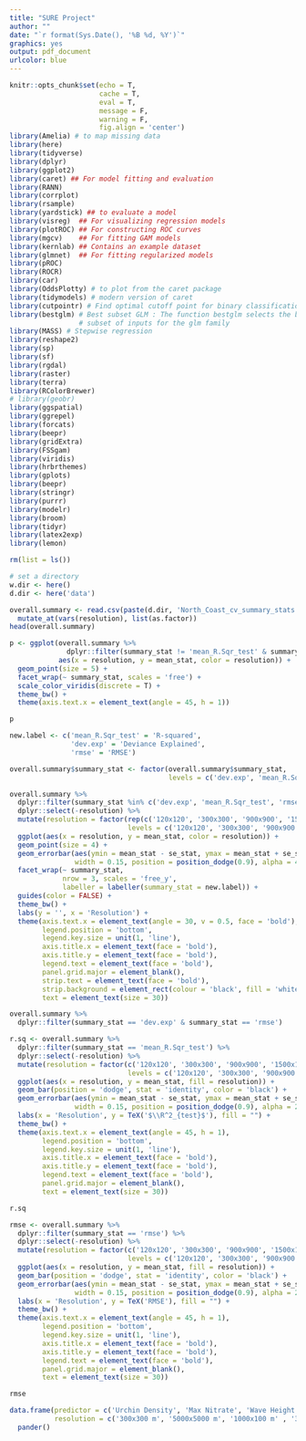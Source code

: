 ```yaml
---
title: "SURE Project"
author: ""
date: "`r format(Sys.Date(), '%B %d, %Y')`"
graphics: yes
output: pdf_document
urlcolor: blue
---
```


```r
knitr::opts_chunk$set(echo = T,
                      cache = T,
                      eval = T,
                      message = F,
                      warning = F,
                      fig.align = 'center')
library(Amelia) # to map missing data
library(here)
library(tidyverse)
library(dplyr)
library(ggplot2) 
library(caret) ## For model fitting and evaluation
library(RANN)
library(corrplot)
library(rsample)
library(yardstick) ## to evaluate a model
library(visreg)  ## For visualizing regression models
library(plotROC) ## For constructing ROC curves
library(mgcv)    ## For fitting GAM models
library(kernlab) ## Contains an example dataset
library(glmnet)  ## For fitting regularized models
library(pROC)
library(ROCR)
library(car)
library(OddsPlotty) # to plot from the caret package
library(tidymodels) # modern version of caret
library(cutpointr) # Find optimal cutoff point for binary classification
library(bestglm) # Best subset GLM : The function bestglm selects the best 
                 # subset of inputs for the glm family
library(MASS) # Stepwise regression
library(reshape2)
library(sp)
library(sf)
library(rgdal)
library(raster) 
library(terra)
library(RColorBrewer)
# library(geobr)
library(ggspatial)
library(ggrepel)
library(forcats)
library(beepr)
library(gridExtra)
library(FSSgam)
library(viridis)
library(hrbrthemes)
library(gplots)
library(beepr)
library(stringr)
library(purrr)
library(modelr)
library(broom)
library(tidyr)
library(latex2exp)
library(lemon)
```

```r
rm(list = ls())

# set a directory
w.dir <- here()
d.dir <- here('data')
```

```r
overall.summary <- read.csv(paste(d.dir, 'North_Coast_cv_summary_stats.csv', sep = '/')) %>%
  mutate_at(vars(resolution), list(as.factor))
head(overall.summary)
```

```r
p <- ggplot(overall.summary %>% 
              dplyr::filter(summary_stat != 'mean_R.Sqr_test' & summary_stat != 'mean_residuals'),
            aes(x = resolution, y = mean_stat, color = resolution)) + 
  geom_point(size = 5) + 
  facet_wrap(~ summary_stat, scales = 'free') + 
  scale_color_viridis(discrete = T) + 
  theme_bw() + 
  theme(axis.text.x = element_text(angle = 45, h = 1))

p
```

```r
new.label <- c('mean_R.Sqr_test' = 'R-squared',
               'dev.exp' = 'Deviance Explained', 
               'rmse' = 'RMSE')

overall.summary$summary_stat <- factor(overall.summary$summary_stat, 
                                       levels = c('dev.exp', 'mean_R.Sqr_test', 'rmse'))

overall.summary %>% 
  dplyr::filter(summary_stat %in% c('dev.exp', 'mean_R.Sqr_test', 'rmse')) %>%
  dplyr::select(-resolution) %>% 
  mutate(resolution = factor(rep(c('120x120', '300x300', '900x900', '1500x1500'), each = 3),
                             levels = c('120x120', '300x300', '900x900', '1500x1500'))) %>%
  ggplot(aes(x = resolution, y = mean_stat, color = resolution)) +
  geom_point(size = 4) + 
  geom_errorbar(aes(ymin = mean_stat - se_stat, ymax = mean_stat + se_stat),
                width = 0.15, position = position_dodge(0.9), alpha = 4, size = 1) +
  facet_wrap(~ summary_stat, 
             nrow = 3, scales = 'free_y',
             labeller = labeller(summary_stat = new.label)) + 
  guides(color = FALSE) + 
  theme_bw() + 
  labs(y = '', x = 'Resolution') + 
  theme(axis.text.x = element_text(angle = 30, v = 0.5, face = 'bold'),
        legend.position = 'bottom',
        legend.key.size = unit(1, 'line'), 
        axis.title.x = element_text(face = 'bold'),
        axis.title.y = element_text(face = 'bold'),
        legend.text = element_text(face = 'bold'),
        panel.grid.major = element_blank(),
        strip.text = element_text(face = 'bold'),
        strip.background = element_rect(colour = 'black', fill = 'white'),
        text = element_text(size = 30))
```

```r
overall.summary %>% 
  dplyr::filter(summary_stat == 'dev.exp' & summary_stat == 'rmse')
```

```r
r.sq <- overall.summary %>% 
  dplyr::filter(summary_stat == 'mean_R.Sqr_test') %>%
  dplyr::select(-resolution) %>%
  mutate(resolution = factor(c('120x120', '300x300', '900x900', '1500x1500'),
                             levels = c('120x120', '300x300', '900x900', '1500x1500'))) %>%
  ggplot(aes(x = resolution, y = mean_stat, fill = resolution)) + 
  geom_bar(position = 'dodge', stat = 'identity', color = 'black') + 
  geom_errorbar(aes(ymin = mean_stat - se_stat, ymax = mean_stat + se_stat),
                width = 0.15, position = position_dodge(0.9), alpha = 2) +
  labs(x = 'Resolution', y = TeX('$\\R^2_{test}$'), fill = "") + 
  theme_bw() + 
  theme(axis.text.x = element_text(angle = 45, h = 1),
        legend.position = 'bottom',
        legend.key.size = unit(1, 'line'), 
        axis.title.x = element_text(face = 'bold'),
        axis.title.y = element_text(face = 'bold'),
        legend.text = element_text(face = 'bold'),
        panel.grid.major = element_blank(),
        text = element_text(size = 30))

r.sq
```

```r
rmse <- overall.summary %>% 
  dplyr::filter(summary_stat == 'rmse') %>%
  dplyr::select(-resolution) %>%
  mutate(resolution = factor(c('120x120', '300x300', '900x900', '1500x1500'),
                             levels = c('120x120', '300x300', '900x900', '1500x1500'))) %>%
  ggplot(aes(x = resolution, y = mean_stat, fill = resolution)) + 
  geom_bar(position = 'dodge', stat = 'identity', color = 'black') + 
  geom_errorbar(aes(ymin = mean_stat - se_stat, ymax = mean_stat + se_stat),
                width = 0.15, position = position_dodge(0.9), alpha = 2) +
  labs(x = 'Resolution', y = TeX('RMSE'), fill = "") + 
  theme_bw() + 
  theme(axis.text.x = element_text(angle = 45, h = 1),
        legend.position = 'bottom',
        legend.key.size = unit(1, 'line'), 
        axis.title.x = element_text(face = 'bold'),
        axis.title.y = element_text(face = 'bold'),
        legend.text = element_text(face = 'bold'),
        panel.grid.major = element_blank(),
        text = element_text(size = 30))

rmse
```

```r
data.frame(predictor = c('Urchin Density', 'Max Nitrate', 'Wave Height', 'Orbital Velocity'),
           resolution = c('300x300 m', '5000x5000 m', '1000x100 m' , '30x30 m')) %>%
  pander()
```






